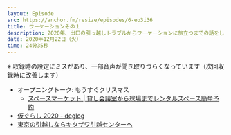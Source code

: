 ```yaml
---
layout: Episode
src: https://anchor.fm/resize/episodes/6-eo3i36
title: ワーケーションその１
description: 2020年、出口の引っ越しトラブルからワーケーションに旅立つまでの話をしました。
date: 2020年12月22日（火）
time: 24分35秒
---
```


※ 収録時の設定にミスがあり、一部音声が聞き取りづらくなっています（次回収録時に改善します）

- オープニングトーク: もうすぐクリスマス
  - [スペースマーケット | 貸し会議室から球場までレンタルスペース簡単予約](https://www.spacemarket.com/)
- [仮ぐらし 2020 - deglog](https://blog.deg.ooo/entry/temporary-life-2020)
- [東京の引越しならキタザワ引越センターへ](https://www.kitazawa4466.co.jp/)
